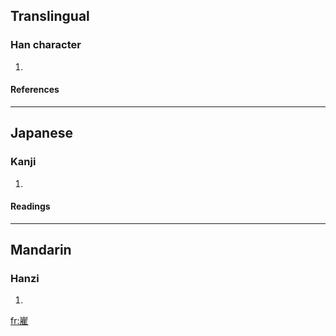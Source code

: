 ==Translingual==
===Han character===
{{Han char|rn=46|rad=山|as=10|sn=13|four=|canj=山一人土 (UMOG)}}
# {{defn|Han|sort=山10}}
====References====
{{Han ref|kx=0317.070|dkj=08328|dj=0617.300|hdz=10790.060|uh=5D5F|ud=23903}}
----
==Japanese==
===Kanji===
{{ja-kanji|grade=|rs=山10}}
# {{defn|Japanese}} 
====Readings====
{{ja-readings|on=[[き]] (ki), [[て]] (te), [[で]] (de)|kun=[[たかい]] (takai)}}
----
==Mandarin==
===Hanzi===
{{cmn-hanzi|pin=[[dūi]] (dui1)|wg=tui<sup>1</sup>}}
# {{defn|Mandarin}}

[[fr:嵟]]